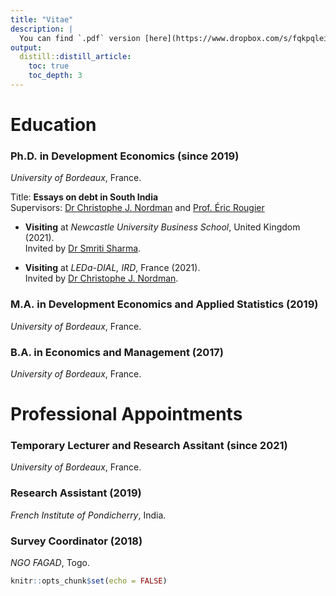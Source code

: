 ```yaml
---
title: "Vitae"
description: |
  You can find `.pdf` version [here](https://www.dropbox.com/s/fqkpqleiufx10uz/CV_Natal.pdf?dl=0).  
output:
  distill::distill_article:
    toc: true
    toc_depth: 3
---
```


# Education

### Ph.D. in Development Economics (since 2019)

*University of Bordeaux*, France.

<p> Title: **Essays on debt in South India** <br>
Supervisors: [Dr Christophe J. Nordman](https://neemsis.hypotheses.org/team/christophe-jalil-nordman) and [Prof. Éric Rougier](https://www.bse.u-bordeaux.fr/membres/eric-rougier/) </p>

- <p> **Visiting** at *Newcastle University Business School*, United Kingdom (2021). <br>
Invited by [Dr Smriti Sharma](https://sites.google.com/site/smritiecon/home). </p>

- <p> **Visiting** at *LEDa-DIAL, IRD*, France (2021). <br>
Invited by [Dr Christophe J. Nordman](https://neemsis.hypotheses.org/team/christophe-jalil-nordman). </p>



### M.A. in Development Economics and Applied Statistics (2019)

*University of Bordeaux*, France.

### B.A. in Economics and Management (2017)

*University of Bordeaux*, France.





# Professional Appointments

### Temporary Lecturer and Research Assitant (since 2021)

*University of Bordeaux*, France.

### Research Assistant (2019)

*French Institute of Pondicherry*, India.



### Survey Coordinator (2018)

*NGO FAGAD*, Togo.





```r
knitr::opts_chunk$set(echo = FALSE)
```

